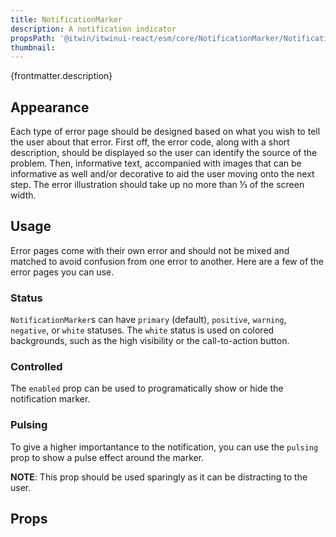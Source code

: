 ```yaml
---
title: NotificationMarker
description: A notification indicator
propsPath: '@itwin/itwinui-react/esm/core/NotificationMarker/NotificationMarker.d.ts'
thumbnail:
---
```


<p>{frontmatter.description}</p>

<LiveExample src='NotificationMarker.main.jsx'>
  <AllExamples.NotificationMarkerMainExample client:load />
</LiveExample>

## Appearance

Each type of error page should be designed based on what you wish to tell the user about that error. First off, the error code, along with a short description, should be displayed so the user can identify the source of the problem. Then, informative text, accompanied with images that can be informative as well and/or decorative to aid the user moving onto the next step. The error illustration should take up no more than ⅓ of the screen width.

## Usage

Error pages come with their own error and should not be mixed and matched to avoid confusion from one error to another. Here are a few of the error pages you can use.

### Status

`NotificationMarker`s can have `primary` (default), `positive`, `warning`, `negative`, or `white` statuses. The `white` status is used on colored backgrounds, such as the high visibility or the call-to-action button.

<LiveExample src='NotificationMarker.statuses.jsx'>
  <AllExamples.NotificationMarkerStatusesExample client:load />
</LiveExample>

### Controlled

The `enabled` prop can be used to programatically show or hide the notification marker.

### Pulsing

To give a higher importantance to the notification, you can use the `pulsing` prop to show a pulse effect around the marker.

**NOTE**: This prop should be used sparingly as it can be distracting to the user.

<LiveExample src='NotificationMarker.pulsing.jsx'>
  <AllExamples.NotificationMarkerPulsingExample client:load />
</LiveExample>

## Props

<PropsTable path={frontmatter.propsPath} />
